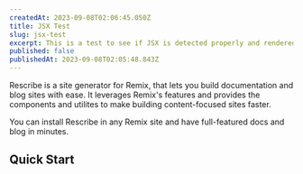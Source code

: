 ```yaml
---
createdAt: 2023-09-08T02:06:45.050Z
title: JSX Test
slug: jsx-test
excerpt: This is a test to see if JSX is detected properly and rendered in the output.
published: false
publishedAt: 2023-09-08T02:05:48.843Z
---
```



Rescribe is a site generator for Remix, that lets you build documentation and blog sites with ease. It leverages Remix's features and provides the components and utilites to make building content-focused sites faster.

You can install Rescribe in any Remix site and have full-featured docs and blog in minutes.

## Quick Start

<CodeIcon className='h-6 w-6' />

<GearIcon className='h-6 w-6' />
